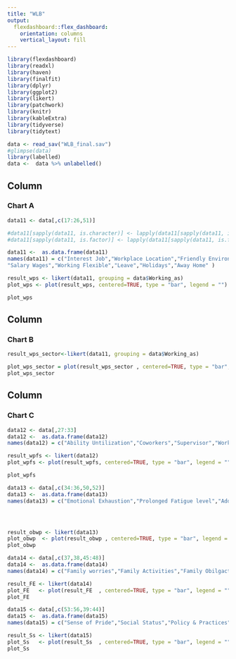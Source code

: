 ```yaml
---
title: "WLB"
output: 
  flexdashboard::flex_dashboard:
    orientation: columns
    vertical_layout: fill
---
```


```r
library(flexdashboard)
library(readxl)
library(haven)
library(finalfit)
library(dplyr)
library(ggplot2)
library(likert)
library(patchwork)
library(knitr)
library(kableExtra)
library(tidyverse)
library(tidytext)
```
```r
data <- read_sav("WLB_final.sav")
#glimpse(data)
library(labelled)
data <-  data %>% unlabelled()
```

Column {data-width=150}
-----------------------------------------------------------------------

### Chart A

```r
data11 <- data[,c(17:26,51)]

#data11[sapply(data11, is.character)] <- lapply(data11[sapply(data11, is.character)], as.factor)
#data11[sapply(data11, is.factor)] <- lapply(data11[sapply(data11, is.factor)], as.ordered)

data11 <-  as.data.frame(data11)
names(data11) = c("Interest Job","Workplace Location","Friendly Environment","Job Security","Training Opportunities","Career development",
"Salary Wages","Working Flexible","Leave","Holidays","Away Home" )

result_wps <- likert(data11, grouping = data$Working_as)
plot_wps <- plot(result_wps, centered=TRUE, type = "bar", legend = "") + labs(title = "Work Place Satisfaction", y = "Percent")

plot_wps
```

Column {data-width=150}
-----------------------------------------------------------------------

### Chart B
```r

result_wps_sector<-likert(data11, grouping = data$Working_as)

plot_wps_sector = plot(result_wps_sector , centered=TRUE, type = "bar", legend = "", text.size = 3) + labs(title = "Work Place Satisfaction", x= "Working Sector")
plot_wps_sector
```

Column {data-width=150}
-----------------------------------------------------------------------

### Chart C

```r
data12 <- data[,27:33]
data12 <-  as.data.frame(data12)
names(data12) = c("Ability Untilization","Coworkers","Supervisor","Working Conditions","Medical Facilities","Work Autonomy","Employe Welfare" )

result_wpfs <- likert(data12)
plot_wpfs <- plot(result_wpfs, centered=TRUE, type = "bar", legend = "") + labs(title = "Work Place Facilities Satisfaction", y = "Percent")

plot_wpfs

data13 <- data[,c(34:36,50,52)]
data13 <-  as.data.frame(data13)
names(data13) = c("Emotional Exhaustion","Prolonged Fatigue level","Additional Burdens","Energy","Work Place Problem" )




result_obwp <- likert(data13)
plot_obwp  <- plot(result_obwp , centered=TRUE, type = "bar", legend = "") + labs(title = "Over Burden at Work Place", y = "Percent")
plot_obwp

data14 <- data[,c(37,38,45:48)]
data14 <-  as.data.frame(data14)
names(data14) = c("Family worries","Family Activities","Family Obilgactions","Family Matters","Quality Family Time","Family Holiday" )

result_FE <- likert(data14)
plot_FE   <- plot(result_FE  , centered=TRUE, type = "bar", legend = "") + labs(title = "Family Environment", y = "Percent")
plot_FE

data15 <- data[,c(53:56,39:44)]
data15 <-  as.data.frame(data15)
names(data15) = c("Sense of Pride","Social Status","Policy & Practices","Accomplishment","Self Evelopment","Moral value","Family Commitments","Social Involvement","Quality LIfe","Care Myself" )

result_Ss <- likert(data15)
plot_Ss   <- plot(result_Ss  , centered=TRUE, type = "bar", legend = "") + labs(title = "Social Status", y = "Percent")
plot_Ss

```

